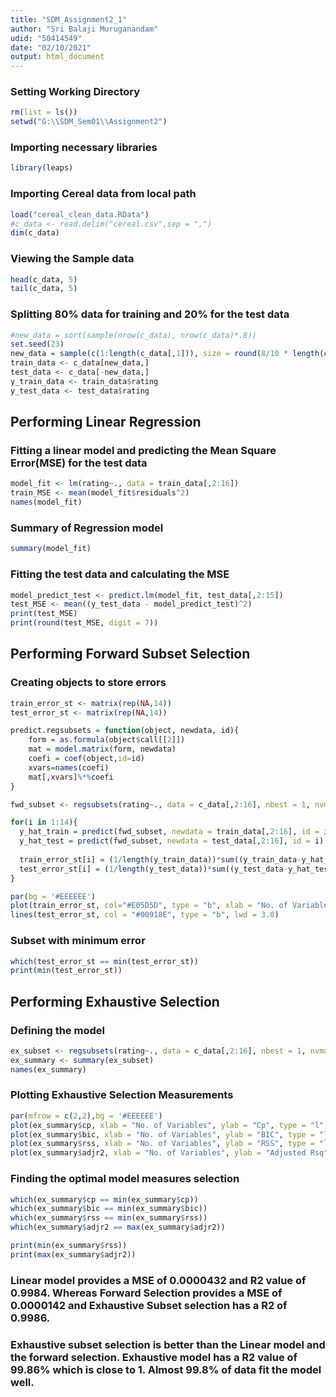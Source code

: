 ```yaml
---
title: "SDM_Assignment2_1"
author: "Sri Balaji Muruganandam"
udid: "50414549"
date: "02/10/2021"
output: html_document
---
```

### Setting Working Directory
```r
rm(list = ls())
setwd("G:\\SDM_Sem01\\Assignment2")
```

### Importing necessary libraries
```r
library(leaps)
```

### Importing Cereal data from local path
```r
load("cereal_clean_data.RData")
#c_data <- read.delim("cereal.csv",sep = ",")
dim(c_data)
```

### Viewing the Sample data
```r
head(c_data, 5)
tail(c_data, 5)
```

### Splitting 80% data for training and 20% for the test data
```r
#new_data = sort(sample(nrow(c_data), nrow(c_data)*.8))
set.seed(23)
new_data = sample(c(1:length(c_data[,1])), size = round(8/10 * length(c_data[,1])), replace = FALSE)
train_data <- c_data[new_data,]
test_data <- c_data[-new_data,]
y_train_data <- train_data$rating
y_test_data <- test_data$rating
```
## Performing Linear Regression
### Fitting a linear model and predicting the Mean Square Error(MSE) for the test data
```r
model_fit <- lm(rating~., data = train_data[,2:16])
train_MSE <- mean(model_fit$residuals^2)
names(model_fit)
```
### Summary of Regression model
```r
summary(model_fit)
```

### Fitting the test data and calculating the MSE
```r
model_predict_test <- predict.lm(model_fit, test_data[,2:15])
test_MSE <- mean((y_test_data - model_predict_test)^2)
print(test_MSE)
print(round(test_MSE, digit = 7))
```

## Performing Forward Subset Selection

### Creating objects to store errors
```r
train_error_st <- matrix(rep(NA,14))
test_error_st <- matrix(rep(NA,14))
```

```r
predict.regsubsets = function(object, newdata, id){
    form = as.formula(object$call[[2]])
    mat = model.matrix(form, newdata)
    coefi = coef(object,id=id)
    xvars=names(coefi)
    mat[,xvars]%*%coefi
}
```

```r
fwd_subset <- regsubsets(rating~., data = c_data[,2:16], nbest = 1, nvmax = 15, method = "forward")
```

```r
for(i in 1:14){
  y_hat_train = predict(fwd_subset, newdata = train_data[,2:16], id = i)
  y_hat_test = predict(fwd_subset, newdata = test_data[,2:16], id = i)
  
  train_error_st[i] = (1/length(y_train_data))*sum((y_train_data-y_hat_train)^2)
  test_error_st[i] = (1/length(y_test_data))*sum((y_test_data-y_hat_test)^2)
}
```
```r
par(bg = '#EEEEEE')
plot(train_error_st, col="#E05D5D", type = "b", xlab = "No. of Variables", ylab = "MSE", ylim = c(0,0.014), main = "Mean Square Error vs No of Variables", sub="Mean Square Error is less at 10", lwd = 3.0)
lines(test_error_st, col = "#00918E", type = "b", lwd = 3.0)

```

### Subset with minimum error
```r
which(test_error_st == min(test_error_st))
print(min(test_error_st))
```

## Performing Exhaustive Selection
### Defining the model
```r
ex_subset <- regsubsets(rating~., data = c_data[,2:16], nbest = 1, nvmax = 15, method = "exhaustive")
ex_summary <- summary(ex_subset)
names(ex_summary)
```
### Plotting Exhaustive Selection Measurements
```r
par(mfrow = c(2,2),bg = '#EEEEEE')
plot(ex_summary$cp, xlab = "No. of Variables", ylab = "Cp", type = "l",col = "#00918E",lwd = 2.5)
plot(ex_summary$bic, xlab = "No. of Variables", ylab = "BIC", type = "l",col = "#00918E",lwd = 2.5)
plot(ex_summary$rss, xlab = "No. of Variables", ylab = "RSS", type = "l",col = "#00918E",lwd = 2.5)
plot(ex_summary$adjr2, xlab = "No. of Variables", ylab = "Adjusted Rsq", type = "l",col = "#00918E",lwd = 2.5)
```

### Finding the optimal model measures selection
```r
which(ex_summary$cp == min(ex_summary$cp))
which(ex_summary$bic == min(ex_summary$bic))
which(ex_summary$rss == min(ex_summary$rss))
which(ex_summary$adjr2 == max(ex_summary$adjr2))
```
```r
print(min(ex_summary$rss))
print(max(ex_summary$adjr2))
```


### Linear model provides a MSE of 0.0000432 and R2 value of 0.9984. Whereas Forward Selection provides a MSE of 0.0000142 and Exhaustive Subset selection has a R2 of 0.9986.

### Exhaustive subset selection is better than the Linear model and the forward selection. Exhaustive model has a R2 value of 99.86% which is close to 1. Almost 99.8% of data fit the model well.





